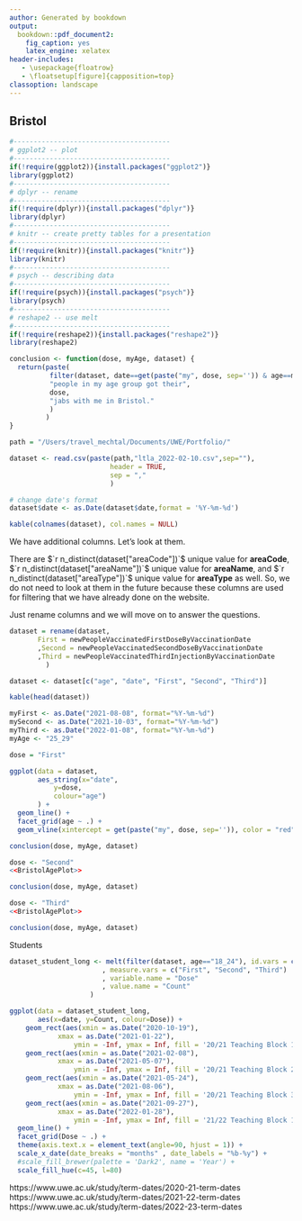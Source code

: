 ```yaml
---
author: Generated by bookdown
output:
  bookdown::pdf_document2:
    fig_caption: yes
    latex_engine: xelatex
header-includes:
   - \usepackage{floatrow}
   - \floatsetup[figure]{capposition=top}
classoption: landscape
---
```

## Bristol {#bristol}

```r
#---------------------------------------
# ggplot2 -- plot
#---------------------------------------
if(!require(ggplot2)){install.packages("ggplot2")}
library(ggplot2)
#---------------------------------------
# dplyr -- rename
#---------------------------------------
if(!require(dplyr)){install.packages("dplyr")}
library(dplyr)
#---------------------------------------
# knitr -- create pretty tables for a presentation
#---------------------------------------
if(!require(knitr)){install.packages("knitr")}
library(knitr)
#---------------------------------------
# psych -- describing data
#---------------------------------------
if(!require(psych)){install.packages("psych")}
library(psych)
#---------------------------------------
# reshape2 -- use melt
#---------------------------------------
if(!require(reshape2)){install.packages("reshape2")}
library(reshape2)
```

```r
conclusion <- function(dose, myAge, dataset) {
  return(paste(
          filter(dataset, date==get(paste("my", dose, sep='')) & age==myAge)[dose],
          "people in my age group got their", 
          dose, 
          "jabs with me in Bristol."
          )
         )
}
```

```r
path = "/Users/travel_mechtal/Documents/UWE/Portfolio/"
```

```r
dataset <- read.csv(paste(path,"ltla_2022-02-10.csv",sep=""),
                         header = TRUE,
                         sep = ","
                         )

# change date's format
dataset$date <- as.Date(dataset$date,format = '%Y-%m-%d')
```

```r
kable(colnames(dataset), col.names = NULL)
```

We have additional columns. Let's look at them.

There are $`r n_distinct(dataset["areaCode"])`$ unique value for **areaCode**, $`r n_distinct(dataset["areaName"])`$ unique value for **areaName**, and $`r n_distinct(dataset["areaType"])`$ unique value for **areaType** as well.
So, we do not need to look at them in the future because these columns are used for filtering that we have already done on the website.

Just rename columns and we will move on to answer the questions.
```r
dataset = rename(dataset, 
       First = newPeopleVaccinatedFirstDoseByVaccinationDate
       ,Second = newPeopleVaccinatedSecondDoseByVaccinationDate
       ,Third = newPeopleVaccinatedThirdInjectionByVaccinationDate
         )

dataset <- dataset[c("age", "date", "First", "Second", "Third")]

kable(head(dataset))
```

```r
myFirst <- as.Date("2021-08-08", format="%Y-%m-%d")
mySecond <- as.Date("2021-10-03", format="%Y-%m-%d")
myThird <- as.Date("2022-01-08", format="%Y-%m-%d")
myAge <- "25_29"
```

```r
dose = "First"
```

```r
ggplot(data = dataset, 
       aes_string(x="date", 
           y=dose,
           colour="age")
       ) +
  geom_line() +
  facet_grid(age ~ .) +
  geom_vline(xintercept = get(paste("my", dose, sep='')), color = "red")
```
```r
conclusion(dose, myAge, dataset)
```

```r
dose <- "Second"
<<BristolAgePlot>>
```
```r
conclusion(dose, myAge, dataset)
```

```r
dose <- "Third"
<<BristolAgePlot>>
```

```r
conclusion(dose, myAge, dataset)
```

Students
```r
dataset_student_long <- melt(filter(dataset, age=="18_24"), id.vars = c("date")
                       , measure.vars = c("First", "Second", "Third")
                       , variable.name = "Dose"
                       , value.name = "Count"
                    )
```

```r
ggplot(data = dataset_student_long,
       aes(x=date, y=Count, colour=Dose)) +
    geom_rect(aes(xmin = as.Date("2020-10-19"),
            xmax = as.Date("2021-01-22"),
                ymin = -Inf, ymax = Inf, fill = '20/21 Teaching Block 1: Autumn Term'), alpha = .2)+
    geom_rect(aes(xmin = as.Date("2021-02-08"),
            xmax = as.Date("2021-05-07"),
                ymin = -Inf, ymax = Inf, fill = '20/21 Teaching Block 2: Spring Term'), alpha = .2)+
    geom_rect(aes(xmin = as.Date("2021-05-24"),
            xmax = as.Date("2021-08-06"),
                ymin = -Inf, ymax = Inf, fill = '20/21 Teaching Block 3: Summer Term'), alpha = .2)+
    geom_rect(aes(xmin = as.Date("2021-09-27"),
            xmax = as.Date("2022-01-28"),
                ymin = -Inf, ymax = Inf, fill = '21/22 Teaching Block 1: Autumn Term'), alpha = .2)+
  geom_line() +
  facet_grid(Dose ~ .) +
  theme(axis.text.x = element_text(angle=90, hjust = 1)) +
  scale_x_date(date_breaks = "months" , date_labels = "%b-%y") +
  #scale_fill_brewer(palette = 'Dark2', name = 'Year') +
  scale_fill_hue(c=45, l=80)
```
https://www.uwe.ac.uk/study/term-dates/2020-21-term-dates
https://www.uwe.ac.uk/study/term-dates/2021-22-term-dates
https://www.uwe.ac.uk/study/term-dates/2022-23-term-dates
